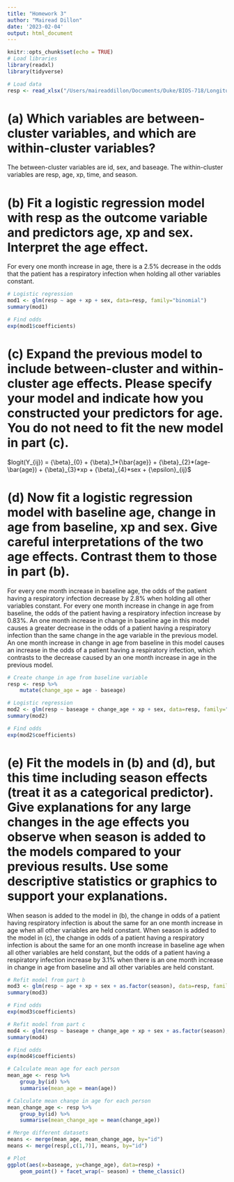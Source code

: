 ```yaml
---
title: "Homework 3"
author: "Mairead Dillon"
date: '2023-02-04'
output: html_document
---
```


```r
knitr::opts_chunk$set(echo = TRUE)
# Load libraries
library(readxl)
library(tidyverse)

# Load data
resp <- read_xlsx("/Users/maireaddillon/Documents/Duke/BIOS-718/Longitudinal-Analysis/HW3/resp.xlsx")
```
     
# (a) Which variables are between-cluster variables, and which are within-cluster variables?
The between-cluster variables are id, sex, and baseage. The within-cluster variables are resp, age, xp, time, and season.   
    
# (b) Fit a logistic regression model with resp as the outcome variable and predictors age, xp and sex. Interpret the age effect.   
For every one month increase in age, there is a 2.5% decrease in the odds that the patient has a respiratory infection when holding all other variables constant.  
```r
# Logistic regression
mod1 <- glm(resp ~ age + xp + sex, data=resp, family="binomial")
summary(mod1)

# Find odds
exp(mod1$coefficients)
```
     
# (c) Expand the previous model to include between-cluster and within-cluster age effects. Please specify your model and indicate how you constructed your predictors for age. You do not need to fit the new model in part (c).   
$logit(Y_{ij}) = {\beta}_{0} + {\beta}_1*{\bar{age}} + {\beta}_{2}*(age-\bar{age}) + {\beta}_{3}*xp + {\beta}_{4}*sex + {\epsilon}_{ij}$
      
# (d) Now fit a logistic regression model with baseline age, change in age from baseline, xp and sex. Give careful interpretations of the two age effects. Contrast them to those in part (b).  
For every one month increase in baseline age, the odds of the patient having a respiratory infection decrease by 2.8% when holding all other variables constant. For every one month increase in change in age from baseline, the odds of the patient having a respiratory infection increase by 0.83%. An one month increase in change in baseline age in this model causes a greater decrease in the odds of a patient having a respiratory infection than the same change in the age variable in the previous model. An one month increase in change in age from baseline in this model causes an increase in the odds of a patient having a respiratory infection, which contrasts to the decrease caused by an one month increase in age in the previous model.  
```r
# Create change in age from baseline variable
resp <- resp %>%
    mutate(change_age = age - baseage)

# Logistic regression
mod2 <- glm(resp ~ baseage + change_age + xp + sex, data=resp, family="binomial")
summary(mod2)

# Find odds
exp(mod2$coefficients)
```
     
# (e) Fit the models in (b) and (d), but this time including season effects (treat it as a categorical predictor). Give explanations for any large changes in the age effects you observe when season is added to the models compared to your previous results. Use some descriptive statistics or graphics to support your explanations.   
When season is added to the model in (b), the change in odds of a patient having respiratory infection is about the same for an one month increase in age when all other variables are held constant. When season is added to the model in (c), the change in odds of a patient having a respiratory infection is about the same for an one month increase in baseline age when all other variables are held constant, but the odds of a patient having a respiratory infection increase by 3.1% when there is an one month increase in change in age from baseline and all other variables are held constant.   
```r
# Refit model from part b
mod3 <- glm(resp ~ age + xp + sex + as.factor(season), data=resp, family="binomial")
summary(mod3)

# Find odds
exp(mod3$coefficients)

# Refit model from part c
mod4 <- glm(resp ~ baseage + change_age + xp + sex + as.factor(season), data=resp, family="binomial")
summary(mod4)

# Find odds
exp(mod4$coefficients)

# Calculate mean age for each person
mean_age <- resp %>%
    group_by(id) %>%
    summarise(mean_age = mean(age))

# Calculate mean change in age for each person
mean_change_age <- resp %>%
    group_by(id) %>% 
    summarise(mean_change_age = mean(change_age))

# Merge different datasets
means <- merge(mean_age, mean_change_age, by="id")
means <- merge(resp[,c(1,7)], means, by="id")

# Plot
ggplot(aes(x=baseage, y=change_age), data=resp) +
    geom_point() + facet_wrap(~ season) + theme_classic()
```

